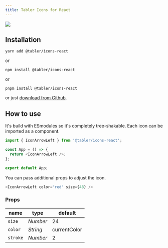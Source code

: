 ```yaml
---
title: Tabler Icons for React
---
```


![](https://raw.githubusercontent.com/tabler/tabler-icons/master/.github/packages/og-package-react.png)

## Installation

```
yarn add @tabler/icons-react
```

or

```
npm install @tabler/icons-react
```

or

```
pnpm install @tabler/icons-react
```

or just [download from Github](https://github.com/tabler/tabler-icons/releases).

## How to use

It's build with ESmodules so it's completely tree-shakable. Each icon can be imported as a component.

```js
import { IconArrowLeft } from '@tabler/icons-react';

const App = () => {
  return <IconArrowLeft />;
};

export default App;
```

You can pass additional props to adjust the icon.

```js
<IconArrowLeft color="red" size={48} />
```

### Props

| name          | type     | default      |
| ------------- | -------- | ------------ |
| `size`        | _Number_ | 24           |
| `color`       | _String_ | currentColor |
| `stroke`      | _Number_ | 2            |


